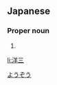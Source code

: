 ==Japanese==
{{ja-kanjitab|よう|ぞう|yomi=on}}

===Proper noun===
{{ja-pos|proper|ようぞう}}

# {{given name|male|lang=ja}}

[[Category:Japanese male given names|ようぞう]]

[[li:洋三]]